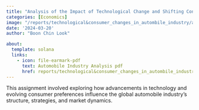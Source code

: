 ```yaml
---
title: "Analysis of the Impact of Technological Change and Shifting Consumer Behaviour on the Global Automobile Industry"
categories: [Economics]
image: "/reports/technological&consumer_changes_in_autombile_industry/automobile.jpg"
date: '2024-03-20'
author: "Boon Chin Look"

about:
  template: solana
  links:
    - icon: file-earmark-pdf
      text: Automobile Industry Analysis pdf
      href: reports/technological&consumer_changes_in_autombile_industry/autombile.pdf
---
```

This assignment involved exploring how advancements in technology and evolving consumer preferences influence the global automobile industry's structure, strategies, and market dynamics.

